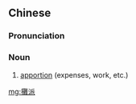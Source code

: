 ==Chinese==
{{zh-forms|s=摊派}}

===Pronunciation===
{{zh-pron
|m=tānpài
|c=taan1 paai3
|mn=qz,xm,zz:thoaⁿ-phài
|cat=n
}}

===Noun===
{{zh-noun}}

# [[apportion]] (expenses, work, etc.)

[[mg:攤派]]